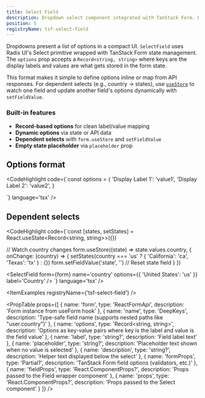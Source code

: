 ```yaml
---
title: Select Field
description: Dropdown select component integrated with TanStack Form. Options are defined as Record<string, string> where keys are labels.
position: 5
registryName: tsf-select-field
---
```


Dropdowns present a list of options in a compact UI. `SelectField` uses Radix UI's Select primitive wrapped with TanStack Form state management. The `options` prop accepts a `Record<string, string>` where keys are the display labels and values are what gets stored in the form state.

This format makes it simple to define options inline or map from API responses. For dependent selects (e.g., country → states), use [`useStore`](https://tanstack.com/form/latest/docs/framework/react/reference/functions/usestore) to watch one field and update another field's options dynamically with `setFieldValue`.

### Built-in features

- **Record-based options** for clean label/value mapping
- **Dynamic options** via state or API data
- **Dependent selects** with `form.useStore` and `setFieldValue`
- **Empty state placeholder** via `placeholder` prop

## Options format

<CodeHighlight code={`const options = {
    'Display Label 1': 'value1',
    'Display Label 2': 'value2',
}

<SelectField
    form={form}
    name='choice'
    options={options}
    label='Select an option'
    placeholder='Choose...'
/>`} language='tsx' />

## Dependent selects

<CodeHighlight code={`const [states, setStates] = React.useState<Record<string, string>>({})

// Watch country changes
form.useStore((state) => state.values.country, {
    onChange: (country) => {
      setStates(country === 'us' ? { 'California': 'ca', 'Texas': 'tx' } : {})
      form.setFieldValue('state', '') // Reset state field
    }
})

<SelectField form={form} name='country' options={{ 'United States': 'us' }} label='Country' />
<SelectField form={form} name='state' options={states} label='State' placeholder='Select country first' />`} language='tsx' />

<ItemExamples registryName={'tsf-select-field'} /> 

<PropTable props={[
  {
    name: 'form',
    type: 'ReactFormApi<TFormData>',
    description: 'Form instance from useForm hook'
  },
  {
    name: 'name',
    type: 'DeepKeys<TFormData>',
    description: 'Type-safe field name (supports nested paths like "user.country")'
  },
  {
    name: 'options',
    type: 'Record<string, string>',
    description: 'Options as key-value pairs where key is the label and value is the field value'
  },
  {
    name: 'label',
    type: 'string?',
    description: 'Field label text'
  },
  {
    name: 'placeholder',
    type: 'string?',
    description: 'Placeholder text shown when no value is selected'
  },
  {
    name: 'description',
    type: 'string?',
    description: 'Helper text displayed below the select'
  },
  {
    name: 'formProps',
    type: 'Partial<FieldOptions>?',
    description: 'TanStack Form field options (validators, etc.)'
  },
  {
    name: 'fieldProps',
    type: 'React.ComponentProps<typeof Field>?',
    description: 'Props passed to the Field wrapper component'
  },
  {
    name: 'props',
    type: 'React.ComponentProps<typeof Select>?',
    description: 'Props passed to the Select component'
  }
]} />
